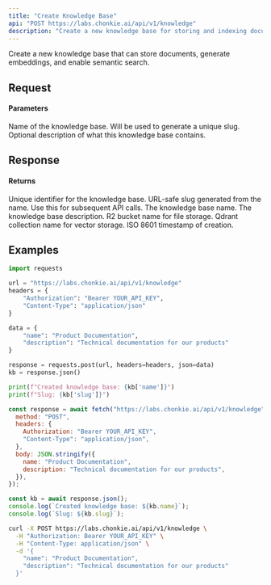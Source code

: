 ```yaml
---
title: "Create Knowledge Base"
api: "POST https://labs.chonkie.ai/api/v1/knowledge"
description: "Create a new knowledge base for storing and indexing documents"
---
```


Create a new knowledge base that can store documents, generate embeddings, and enable semantic search.

## Request

#### Parameters

<ParamField path="name" type="string" required>
  Name of the knowledge base. Will be used to generate a unique slug.
</ParamField>

<ParamField path="description" type="string">
  Optional description of what this knowledge base contains.
</ParamField>

## Response

#### Returns

<ResponseField name="id" type="string">
  Unique identifier for the knowledge base.
</ResponseField>

<ResponseField name="slug" type="string">
  URL-safe slug generated from the name. Use this for subsequent API calls.
</ResponseField>

<ResponseField name="name" type="string">
  The knowledge base name.
</ResponseField>

<ResponseField name="description" type="string">
  The knowledge base description.
</ResponseField>

<ResponseField name="bucket" type="string">
  R2 bucket name for file storage.
</ResponseField>

<ResponseField name="collection" type="string">
  Qdrant collection name for vector storage.
</ResponseField>

<ResponseField name="createdAt" type="string">
  ISO 8601 timestamp of creation.
</ResponseField>

## Examples

<CodeGroup>

```python Python
import requests

url = "https://labs.chonkie.ai/api/v1/knowledge"
headers = {
    "Authorization": "Bearer YOUR_API_KEY",
    "Content-Type": "application/json"
}

data = {
    "name": "Product Documentation",
    "description": "Technical documentation for our products"
}

response = requests.post(url, headers=headers, json=data)
kb = response.json()

print(f"Created knowledge base: {kb['name']}")
print(f"Slug: {kb['slug']}")
```

```javascript JavaScript
const response = await fetch("https://labs.chonkie.ai/api/v1/knowledge", {
  method: "POST",
  headers: {
    Authorization: "Bearer YOUR_API_KEY",
    "Content-Type": "application/json",
  },
  body: JSON.stringify({
    name: "Product Documentation",
    description: "Technical documentation for our products",
  }),
});

const kb = await response.json();
console.log(`Created knowledge base: ${kb.name}`);
console.log(`Slug: ${kb.slug}`);
```

```bash cURL
curl -X POST https://labs.chonkie.ai/api/v1/knowledge \
  -H "Authorization: Bearer YOUR_API_KEY" \
  -H "Content-Type: application/json" \
  -d '{
    "name": "Product Documentation",
    "description": "Technical documentation for our products"
  }'
```

</CodeGroup>
